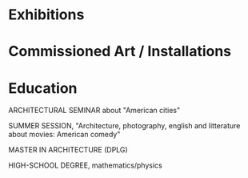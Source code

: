 # Exhibitions

<ResumeEntry project='exhibitions/myexhibition1.mdx'/>
<ResumeEntry project='exhibitions/myexhibition2.mdx'/>

# Commissioned Art / Installations

<ResumeEntry project='interiors/myinterior1.mdx'/>
<ResumeEntry project='interiors/myinterior2.mdx'/>

# Education

<ResumeEntry
  date="August 1989"
  where="GEORGIA TECH UNIVERSITY, ATLANTA, GA, USA.">

ARCHITECTURAL SEMINAR about "American cities"

</ResumeEntry>

<ResumeEntry
  date="1987"
  where="UNIVERSITY OF CALIFORNIA, BERKELEY, CA, USA.">

SUMMER SESSION, "Architecture, photography, english and litterature about movies: American comedy"

</ResumeEntry>


<ResumeEntry
  date="1979 to 1985"
  where="SCHOOL OF ARCHITECTURE SCHOOL, BORDEAUX, FRANCE.">

MASTER IN ARCHITECTURE (DPLG)

</ResumeEntry>



<ResumeEntry
  date="1978"
  where="LYCEE BELLEVUE, SAINTES, FRANCE.">

HIGH-SCHOOL DEGREE, mathematics/physics

</ResumeEntry>
